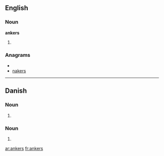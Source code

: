 ==English==

===Noun===
'''ankers'''

# {{plural of|[[anker]]}}

===Anagrams===
* {{alphagram|aeknrs}}
* [[nakers#English|nakers]]


----

==Danish==

===Noun===
{{infl|da|noun form|g=n}}

# {{form of|genitive singular indefinite|anker|lang=Danish}}

===Noun===
{{infl|da|noun form|head=ankes}} {{c}}

# {{form of|genitive plural indefinite|[[anke #Danish|anke]]|lang=da}}

[[ar:ankers]]
[[fr:ankers]]